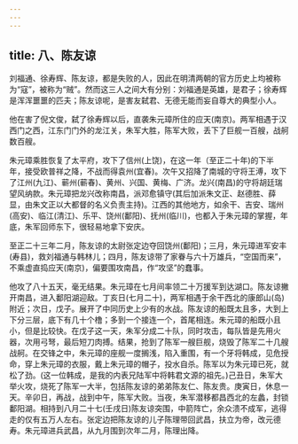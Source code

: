 ```yaml
---
---
---
```

title: 八、陈友谅
---



刘福通、徐寿辉、陈友谅，都是失败的人，因此在明清两朝的官方历史上均被称为“寇”，被称为“贼”。然而这三人之间大有分别：刘福通是英雄，是君子；徐寿辉是浑浑噩噩的匹夫；陈友谅呢，是害友弑君、无德无能而妄自尊大的典型小人。

他在害了倪文俊，弑了徐寿辉以后，直袭朱元璋所住的应天(南京)。两军相遇于汉西门之西，江东门门外的龙江关，朱军大胜，陈军大败，丢下了巨舰一百艘，战舸数百艘。

朱元璋乘胜恢复了太平府，攻下了信州(上饶)，在这一年（至正二十年)的下半年，接受欧普祥之降，不战而得袁州(宜春)。次午又招降了南城的守将王溥，攻下了江州(九江)、蕲州(蕲春)、黄州、兴国、黄梅、广济。龙兴(南昌)的守将胡廷瑞望风纳款。朱元璋把龙兴改称南昌，派邓愈镇守(其后加派朱文正、赵德胜、薛显，由朱文正以大都督的名义负责主持)。江西的其他地方，如余干、吉安、瑞州(高安)、临江(清江)、乐平、饶州(鄱阳)、抚州(临川)，也都入于朱元璋的掌握，年底，朱军回师东下，很轻易地拿下安庆。

至正二十三年二月，陈友谅的太尉张定边夺回饶州(鄱阳)；三月，朱元璋进军安丰(寿县)，救刘福通与韩林儿；四月，陈友谅带了家眷与六十万雄兵，“空国而来”，不乘虚直捣应天(南京)，偏要围攻南昌，作“攻坚”的蠢事。

他攻了八十五天，毫无结果。朱元璋在七月间率领二十万援军到达湖口。陈友谅撇开南昌，进入鄱阳湖迎敌。丁亥日(七月二十)，两军相遇于余干西北的康郎山(岛)附近；次日，戊子。展开了中同历史上少有的水战。陈友谅的船既太且多，大到上下分三层，底下有几十个橹；多到一个接连一个，首尾相连。朱元璋的船既小且小，但是比较快。在戊子这一天，朱军分成二十队，同时攻击，每队皆是先用火器，次用弓弩，最后短刀肉搏。结果，抢到了陈军一艘巨舰，烧毁了陈军二十几艘战舸。在交锋之中，朱元璋的座舰一度搁浅，陷入重围，有一个牙将韩成，见危授命，穿上朱元璋的衣服，戴上朱元璋的帽子，投水自杀。陈军以为朱元璋已死，就松了劲。(这一位韩成，是我的内表兄陆军中将韩君文源的祖先。)己丑日，朱军大举火攻，烧死了陈军一大半，包括陈友谅的弟弟陈友仁、陈友贵。庚寅日，休息一天。辛卯日，再战，战到中午，陈军大败。当夜，朱军潜移都昌西北的左蠡，封锁鄱阳湖。相持到八月二十七(壬戌日)陈友谅突围，中箭阵亡，余众溃不成军，逃得走的仅有五万人左右。张定边把陈友谅的儿子陈理带回武昌，扶立为帝，改元德寿。朱元璋进兵武昌，从九月围到次年二月，陈理出降。